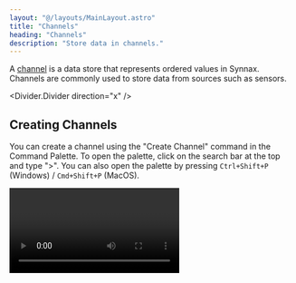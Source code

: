 ```yaml
---
layout: "@/layouts/MainLayout.astro"
title: "Channels"
heading: "Channels"
description: "Store data in channels."
---
```



A [channel](/reference/concepts/channels) is a data store that represents ordered values
in Synnax. Channels are commonly used to store data from sources such as sensors.

<Divider.Divider direction="x" />

## Creating Channels

You can create a channel using the "Create Channel" command in the Command Palette. To
open the palette, click on the search bar at the top and type ">". You can also open the
palette by pressing `Ctrl+Shift+P` (Windows) / `Cmd+Shift+P` (MacOS).

<Video client:only="react" id="console/channels/create" />

### Channel Creation Parameters

When creating a channel, you will be prompted to fill in the following fields:

<Table>
  <thead>
    <tr>
      <th>Field</th>
      <th>Description</th>
    </tr>
  </thead>
  <tbody>
    <tr>
      <td>Name</td>
      <td>A name for the channel.</td>
    </tr>
    <tr>
      <td>Virtual</td>
      <td>If true, the channel will be
      [virtual](/reference/concepts/channels#virtual-channels), meaning no data will be
      permanently stored.</td>
    </tr>
    <tr>
      <td>Is Index</td>
      <td>If true, the channel will be an [index
      channel](/reference/concepts/channels#index-channels). Otherwise, the channel will
      be a [data channel](/reference/concepts/channels#data-channels).</td>
    </tr>
    <tr>
      <td>Data Type</td>
      <td>What data type the channel stores. If the channel is an index channel, then
      the data type must be a timestamp.</td>
    </tr>
    <tr>
      <td>Index</td>
      <td>For data channels, the index channel used to store timestamps for the data
      channels.</td>
    </tr>
  </tbody>
</Table>

### Index vs. Data Channels

Index channels are used to store timestamps for data channels. When creating a data
channel, it must be associated with an index channel. When a data channel records a data
point, that index channel will then store the timestamp for that data point. The
difference between the two types of channels is explained more in the [channel concepts
page](/reference/concepts/channels).

<Divider.Divider direction="x" />

## Aliasing Channels

Channels can be [aliased](/reference/concepts/ranges#channel-aliases) under a particular
range. This is useful for naming a channel to something specific for that range. For
example, a channel might represent a port on a specific data acquisition computer and be
called "digital_input_1". However, for a certain test, the channel is used to store
pressure readings, so the name "pressure_01" is more appropriate. To alias a channel,
open the resources toolbar and right-click on the channel you want to alias.

<Video client:only="react" id="console/channels/alias" />

Now, the alias will be shown when the active range matches the one the channel is
aliased for, and the normal channel name will be shown otherwise.
